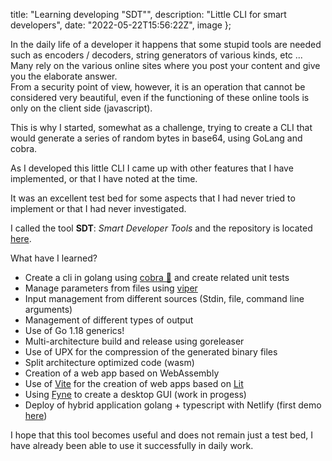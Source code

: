  title: "Learning developing \"SDT\"",
  description: "Little CLI for smart developers",
  date: "2022-05-22T15:56:22Z",
  image
};

In the daily life of a developer it happens that some stupid tools are needed such as encoders / decoders, string generators of various kinds, etc ...  
Many rely on the various online sites where you post your content and give you the elaborate answer.  
From a security point of view, however, it is an operation that cannot be considered very beautiful, even if the functioning of these online tools is only on the client side (javascript).

This is why I started, somewhat as a challenge, trying to create a CLI that would generate a series of random bytes in base64, using GoLang and cobra.

As I developed this little CLI I came up with other features that I have implemented, or that I have noted at the time.

It was an excellent test bed for some aspects that I had never tried to implement or that I had never investigated.

I called the tool **SDT**: *Smart Developer Tools* and the repository is located [here](https://github.com/sandrolain/sdt).


What have I learned?
- Create a cli in golang using [cobra 🐍](https://github.com/spf13/cobra) and create related unit tests
- Manage parameters from files using [viper](https://github.com/spf13/viper)
- Input management from different sources (Stdin, file, command line arguments)
- Management of different types of output
- Use of Go 1.18 generics!
- Multi-architecture build and release using goreleaser 
- Use of UPX for the compression of the generated binary files
- Split architecture optimized code (wasm)
- Creation of a web app based on WebAssembly
- Use of [Vite](https://vitejs.dev/) for the creation of web apps based on [Lit](https://lit.dev/)
- Using [Fyne](https://fyne.io/) to create a desktop GUI (work in progess)
- Deploy of hybrid application golang + typescript with Netlify (first demo [here](https://sdt.sandrolain.com/))

I hope that this tool becomes useful and does not remain just a test bed, I have already been able to use it successfully in daily work.
